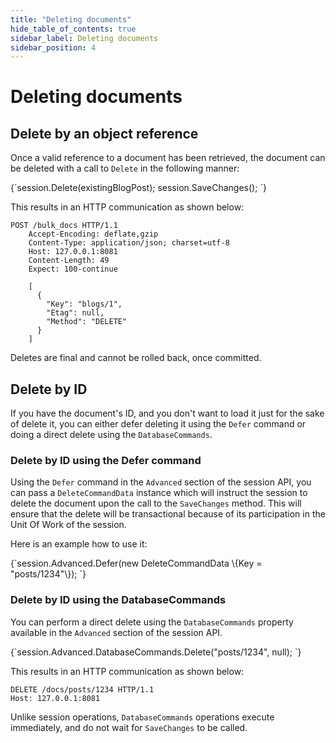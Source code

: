 ```yaml
---
title: "Deleting documents"
hide_table_of_contents: true
sidebar_label: Deleting documents
sidebar_position: 4
---
```



# Deleting documents

## Delete by an object reference

Once a valid reference to a document has been retrieved, the document can be deleted with a call to `Delete` in the following manner:

<TabItem value="deleting_document_1" label="deleting_document_1">
<CodeBlock language="csharp">
{`session.Delete(existingBlogPost);
session.SaveChanges();
`}
</CodeBlock>
</TabItem>

This results in an HTTP communication as shown below:

    
```
POST /bulk_docs HTTP/1.1
    Accept-Encoding: deflate,gzip
    Content-Type: application/json; charset=utf-8
    Host: 127.0.0.1:8081
    Content-Length: 49
    Expect: 100-continue

    [
      {
        "Key": "blogs/1",
        "Etag": null,
        "Method": "DELETE"
      }
    ]
```

	
		
<Admonition type="note" title="">
Deletes are final and cannot be rolled back, once committed.
</Admonition> 

## Delete by ID

If you have the document's ID, and you don't want to load it just for the sake of delete it, you can either defer deleting it using the `Defer` command or doing a direct delete using the `DatabaseCommands`.

### Delete by ID using the Defer command

Using the `Defer` command in the `Advanced` section of the session API, you can pass a `DeleteCommandData` instance which will instruct the session to delete the document upon the call to the `SaveChanges` method. This will ensure that the delete will be transactional because of its participation in the Unit Of Work of the session.

Here is an example how to use it:

<TabItem value="deleting_document_using_defer" label="deleting_document_using_defer">
<CodeBlock language="csharp">
{`session.Advanced.Defer(new DeleteCommandData \{Key = "posts/1234"\});
`}
</CodeBlock>
</TabItem>

### Delete by ID using the DatabaseCommands

You can perform a direct delete using the `DatabaseCommands` property available in the `Advanced` section of the session API.

<TabItem value="deleting_document_2" label="deleting_document_2">
<CodeBlock language="csharp">
{`session.Advanced.DatabaseCommands.Delete("posts/1234", null);
`}
</CodeBlock>
</TabItem>

This results in an HTTP communication as shown below:

    DELETE /docs/posts/1234 HTTP/1.1
    Host: 127.0.0.1:8081
    
    
Unlike session operations, `DatabaseCommands` operations execute immediately, and do not wait for `SaveChanges` to be called.